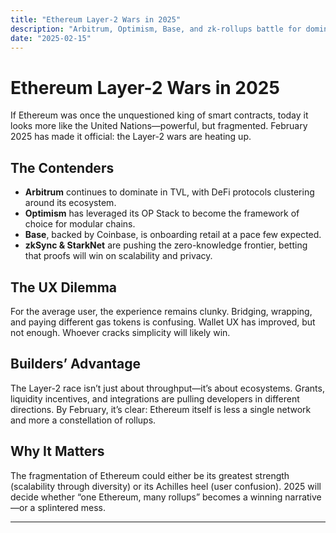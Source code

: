 ```yaml
---
title: "Ethereum Layer-2 Wars in 2025"
description: "Arbitrum, Optimism, Base, and zk-rollups battle for dominance in Ethereum’s growing L2 landscape."
date: "2025-02-15"
---
```


# Ethereum Layer-2 Wars in 2025

If Ethereum was once the unquestioned king of smart contracts, today it looks more like the United Nations—powerful, but fragmented. February 2025 has made it official: the Layer-2 wars are heating up.

## The Contenders

- **Arbitrum** continues to dominate in TVL, with DeFi protocols clustering around its ecosystem.  
- **Optimism** has leveraged its OP Stack to become the framework of choice for modular chains.  
- **Base**, backed by Coinbase, is onboarding retail at a pace few expected.  
- **zkSync & StarkNet** are pushing the zero-knowledge frontier, betting that proofs will win on scalability and privacy.  

## The UX Dilemma

For the average user, the experience remains clunky. Bridging, wrapping, and paying different gas tokens is confusing. Wallet UX has improved, but not enough. Whoever cracks simplicity will likely win.

## Builders’ Advantage

The Layer-2 race isn’t just about throughput—it’s about ecosystems. Grants, liquidity incentives, and integrations are pulling developers in different directions. By February, it’s clear: Ethereum itself is less a single network and more a constellation of rollups.

## Why It Matters

The fragmentation of Ethereum could either be its greatest strength (scalability through diversity) or its Achilles heel (user confusion). 2025 will decide whether “one Ethereum, many rollups” becomes a winning narrative—or a splintered mess.

---